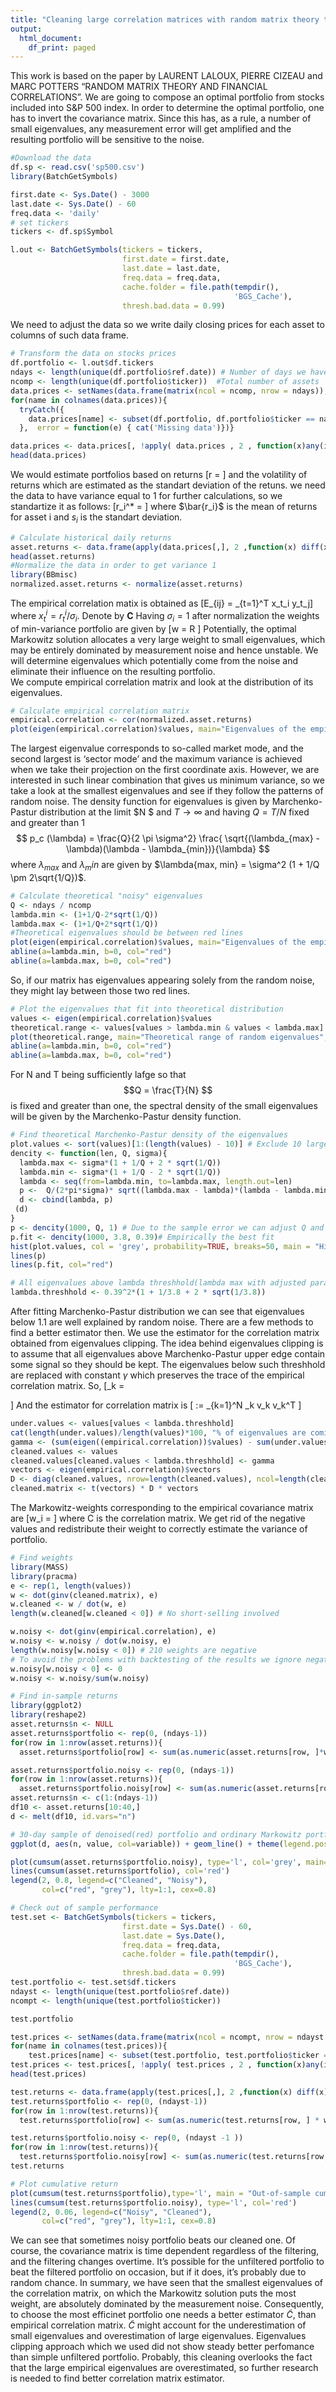 ---
title: "Cleaning large correlation matrices with random matrix theory tools"
output:
  html_document:
    df_print: paged
---
This work is based on the paper by LAURENT LALOUX, PIERRE CIZEAU and MARC POTTERS "RANDOM MATRIX THEORY AND FINANCIAL CORRELATIONS".
We are going to compose an optimal portfolio from stocks included into S&P 500 index.
In order to determine the optimal portfolio, one has to invert the covariance matrix. Since this has, as a rule, a number of small eigenvalues,
any measurement error will get amplified and the resulting portfolio will be
sensitive to the noise.
```{r}
#Download the data
df.sp <- read.csv('sp500.csv')
library(BatchGetSymbols)

first.date <- Sys.Date() - 3000
last.date <- Sys.Date() - 60
freq.data <- 'daily'
# set tickers
tickers <- df.sp$Symbol

l.out <- BatchGetSymbols(tickers = tickers, 
                         first.date = first.date,
                         last.date = last.date, 
                         freq.data = freq.data,
                         cache.folder = file.path(tempdir(), 
                                                  'BGS_Cache'),
                         thresh.bad.data = 0.99)
```
We need to adjust the data so we write daily closing prices for each asset to columns of such data frame.
```{r}
# Transform the data on stocks prices
df.portfolio <- l.out$df.tickers
ndays <- length(unique(df.portfolio$ref.date)) # Number of days we have information on prices for
ncomp <- length(unique(df.portfolio$ticker))  #Total number of assets
data.prices <- setNames(data.frame(matrix(ncol = ncomp, nrow = ndays)), as.vector(unique(df.portfolio$ticker)))
for(name in colnames(data.prices)){
  tryCatch({
    data.prices[name] <- subset(df.portfolio, df.portfolio$ticker == name)$price.close
  },  error = function(e) { cat('Missing data')})}

data.prices <- data.prices[, !apply( data.prices , 2 , function(x)any(is.na(x)))]
head(data.prices)
```
We would estimate portfolios based on returns
\[r = \frac{p_{t+1} - p_t}{p_t}\] 
and the volatility of returns which are estimated as the standart deviation of the retuns. we need the data to have variance equal to 1 for further calculations, so we standartize it as follows:
\[r_i^* = \frac{r_i - \bar{r_i}}{s_i}\] where $\bar{r_i}$ is the mean of returns for asset i and $s_i$ is the standart deviation.

```{r}
# Calculate historical daily returns
asset.returns <- data.frame(apply(data.prices[,], 2 ,function(x) diff(x)/head(x,-1)))
head(asset.returns)
#Normalize the data in order to get variance 1
library(BBmisc)
normalized.asset.returns <- normalize(asset.returns)
```
The empirical correlation matix is obtained as
\[E_{ij} = \frac{1}{T}\sum_{t=1}^T x_t_i y_t_j\] where $x_t^i = r^i_t/ \sigma_i$. Denote by $\mathbf{C}$ Having $\sigma_i = 1$ after normalization the weights of min-variance portfolio are given by 
\[w = R \frac{C^{-1} r}{r^TC^{-1} r}\]
Potentially, the optimal Markowitz solution allocates a very large weight to small eigenvalues, which may be entirely dominated by measurement noise and hence unstable. We will determine eigenvalues which potentially come from the noise and eliminate their influence on the resulting portfolio.  
We compute empirical correlation matrix and look at the distribution of its eigenvalues.

```{r warning=FALSE}
# Calculate empirical correlation matrix
empirical.correlation <- cor(normalized.asset.returns)
plot(eigen(empirical.correlation)$values, main="Eigenvalues of the empirical matrix", col='#708090', ylab="Value", pch=20)
```
The largest eigenvalue corresponds to so-called market mode, and the second largest is 'sector mode' and the maximum variance is achieved when we take their projection on the first coordinate axis. However, we are interested in such linear combination that gives us minimum variance, so we take a look at the smallest eigenvalues and see if they follow the patterns of random noise. The density function for eigenvalues is given by Marchenko-Pastur distribution at the limit $N \rightarrow \infty $ and $T \rightarrow \infty$ and having $Q = T/N$ fixed and greater than 1
$$ p_c (\lambda) = \frac{Q}{2 \pi \sigma^2} \frac{ \sqrt{(\lambda_{max} - \lambda)(\lambda - \lambda_{min})}{\lambda} $$ 
where $\lambda_{max}$ and $\lambda_min$ are given by $\lambda{max, min} = \sigma^2 (1 + 1/Q \pm 2\sqrt{1/Q})$.
```{r}
# Calculate theoretical "noisy" eigenvalues
Q <- ndays / ncomp
lambda.min <- (1+1/Q-2*sqrt(1/Q)) 
lambda.max <- (1+1/Q+2*sqrt(1/Q))
#Theoretical eigenvalues should be between red lines
plot(eigen(empirical.correlation)$values, main="Eigenvalues of the empirical matrix", col='#708090', ylab="Value")
abline(a=lambda.min, b=0, col="red")
abline(a=lambda.max, b=0, col="red")
```
So, if our matrix has eigenvalues appearing solely from the random noise, they might lay between those two red lines.

```{r}
# Plot the eigenvalues that fit into theoretical distribution
values <- eigen(empirical.correlation)$values
theoretical.range <- values[values > lambda.min & values < lambda.max]
plot(theoretical.range, main="Theoretical range of random eigenvalues", col = "#708090", ylab="Eigenvalue")
abline(a=lambda.min, b=0, col="red")
abline(a=lambda.max, b=0, col="red")
```

For N and T being sufficiently lafge so that $$Q = \frac{T}{N} $$is fixed and greater
than one, the spectral density of the small eigenvalues will be given by
the Marchenko-Pastur density function. 
```{r}
# Find theoretical Marchenko-Pastur density of the eigenvalues
plot.values <- sort(values)[1:(length(values) - 10)] # Exclude 10 largest for plotting conveniently
dencity <- function(len, Q, sigma){
  lambda.max <- sigma*(1 + 1/Q + 2 * sqrt(1/Q))
  lambda.min <- sigma*(1 + 1/Q - 2 * sqrt(1/Q))
  lambda <- seq(from=lambda.min, to=lambda.max, length.out=len)
  p <-  Q/(2*pi*sigma)* sqrt((lambda.max - lambda)*(lambda - lambda.min))/lambda
  d <- cbind(lambda, p)
 (d)
}
p <- dencity(1000, Q, 1) # Due to the sample error we can adjust Q and sigma to better fit the distribution
p.fit <- dencity(1000, 3.8, 0.39)# Empirically the best fit
hist(plot.values, col = 'grey', probability=TRUE, breaks=50, main = "Histogram of eigenvalues", xlab="Eigenvalue")
lines(p)
lines(p.fit, col="red")

# All eigenvalues above lambda threshhold(lambda max with adjusted parameters) are considered informative
lambda.threshhold <- 0.39^2*(1 + 1/3.8 + 2 * sqrt(1/3.8))
```
After fitting Marchenko-Pastur distribution we can see that eigenvalues below 1.1 are well explained by random noise. There are a few methods to find a better estimator then. We use the estimator for the correlation matrix obtained from eigenvalues clipping. The idea behind eigenvalues clipping is to assume that all eigenvalues above Marchenko-Pastur upper edge contain some signal so they should be kept. The eigenvalues below such threshhold are replaced with constant $\gamma$ which preserves the trace of the empirical correlation matrix. So,
\[\xi_k = \begin{cases} \lambda_k , &  \lambda_k > \alpha\\
   \gamma & \mbox{otherwise}  \end{cases} \]
And the estimator for correlation matrix is 
\[\tilde{C} := \sum_{k=1}^N \xi_k v_k v_k^T \]

```{r}
under.values <- values[values < lambda.threshhold]
cat(length(under.values)/length(values)*100, "% of eigenvalues are coming from noise")
gamma <- (sum(eigen((empirical.correlation))$values) - sum(under.values)) / length(under.values)
cleaned.values <- values
cleaned.values[cleaned.values < lambda.threshhold] <- gamma
vectors <- eigen(empirical.correlation)$vectors
D <- diag(cleaned.values, nrow=length(cleaned.values), ncol=length(cleaned.values))
cleaned.matrix <- t(vectors) * D * vectors
```
The Markowitz-weights corresponding to the empirical covariance matrix are
\[w_i = \frac{\Sigma_{j=1}^N C_{ij}}{\Sigma_{i, j=1}^N C_{ij}}\]
where C is the correlation matrix. We get rid of the negative values and redistribute their weight to correctly estimate the variance of portfolio.
```{r}
# Find weights
library(MASS)
library(pracma)
e <- rep(1, length(values))
w <- dot(ginv(cleaned.matrix), e)
w.cleaned <- w / dot(w, e)
length(w.cleaned[w.cleaned < 0]) # No short-selling involved

w.noisy <- dot(ginv(empirical.correlation), e)
w.noisy <- w.noisy / dot(w.noisy, e)
length(w.noisy[w.noisy < 0]) # 210 weights are negative 
# To avoid the problems with backtesting of the results we ignore negative values and redistribute the results
w.noisy[w.noisy < 0] <- 0
w.noisy <- w.noisy/sum(w.noisy)
```

```{r}
# Find in-sample returns
library(ggplot2)
library(reshape2)
asset.returns$n <- NULL
asset.returns$portfolio <- rep(0, (ndays-1))
for(row in 1:nrow(asset.returns)){
  asset.returns$portfolio[row] <- sum(as.numeric(asset.returns[row, ]*w.cleaned))}

asset.returns$portfolio.noisy <- rep(0, (ndays-1))
for(row in 1:nrow(asset.returns)){
  asset.returns$portfolio.noisy[row] <- sum(as.numeric(asset.returns[row, (1:ncol(asset.returns)-1)]*w.noisy))}
asset.returns$n <- c(1:(ndays-1))
df10 <- asset.returns[10:40,]
d <- melt(df10, id.vars="n")
```

```{r}
# 30-day sample of denoised(red) portfolio and ordinary Markowitz portfolio(blue)
ggplot(d, aes(n, value, col=variable)) + geom_line() + theme(legend.position = "none") + scale_color_manual(values=c(rep("grey", 453), c("red"), c('blue')))+labs(title = "Returns of separate assets vs. returns of the portfolio")
```

```{r}
plot(cumsum(asset.returns$portfolio.noisy), type='l', col='grey', main='In-sample cumulative returns of portfolios', xlab='Time', ylab='Cumulative returns')
lines(cumsum(asset.returns$portfolio), col='red')
legend(2, 0.8, legend=c("Cleaned", "Noisy"),
       col=c("red", "grey"), lty=1:1, cex=0.8)
```

```{r}
# Check out of sample performance
test.set <- BatchGetSymbols(tickers = tickers, 
                         first.date = Sys.Date() - 60,
                         last.date = Sys.Date(), 
                         freq.data = freq.data,
                         cache.folder = file.path(tempdir(), 
                                                  'BGS_Cache'),
                         thresh.bad.data = 0.99)
test.portfolio <- test.set$df.tickers
ndayst <- length(unique(test.portfolio$ref.date)) 
ncompt <- length(unique(test.portfolio$ticker))
```
```{r}
test.portfolio
```


```{r}
test.prices <- setNames(data.frame(matrix(ncol = ncompt, nrow = ndayst )), as.vector(unique(test.portfolio$ticker)))
for(name in colnames(test.prices)){
    test.prices[name] <- subset(test.portfolio, test.portfolio$ticker == name)$price.close}
test.prices <- test.prices[, !apply( test.prices , 2 , function(x)any(is.na(x)))]
head(test.prices)
```

```{r warning=FALSE}
test.returns <- data.frame(apply(test.prices[,], 2 ,function(x) diff(x)/head(x,-1)))
test.returns$portfolio <- rep(0, (ndayst-1))
for(row in 1:nrow(test.returns)){
  test.returns$portfolio[row] <- sum(as.numeric(test.returns[row, ] * w.cleaned))}

test.returns$portfolio.noisy <- rep(0, (ndayst -1 ))
for(row in 1:nrow(test.returns)){
  test.returns$portfolio.noisy[row] <- sum(as.numeric(test.returns[row, -which(names(test.returns) %in% c("portfolio"))]) * w.noisy)}
test.returns
```

```{r}
# Plot cumulative return
plot(cumsum(test.returns$portfolio),type='l', main = "Out-of-sample cumulative return of portfolios", ylab = "Cumulative return", xlab="Time", col='grey')
lines(cumsum(test.returns$portfolio.noisy), type='l', col='red')
legend(2, 0.06, legend=c("Noisy", "Cleaned"),
       col=c("red", "grey"), lty=1:1, cex=0.8)
```
We can see that sometimes noisy portfolio beats our cleaned one. Of course, the covariance matrix is time dependent regardless of the filtering, and the filtering changes overtime. It's possible for the unfiltered portfolio to beat the filtered portfolio on occasion, but if it does, it's probably due to random chance. 
In summary,	we have seen that the smallest eigenvalues of the correlation matrix, on which the Markowitz solution puts the most weight, are absolutely dominated by the measurement noise. Consequently, to choose the most efficinet portfolio one needs a better estimator $\tilde{C}$, than empirical correlation matrix.  $\tilde{C}$ might account for the underestimation of small eigenvalues and overestimation of large eigenvalues. Eigenvalues clipping approach which we used did not show steady better perfomance than simple unfiltered portfolio. Probably, this cleaning overlooks the fact that the large empirical eigenvalues are overestimated, so further research is needed to find better correlation matrix estimator.

